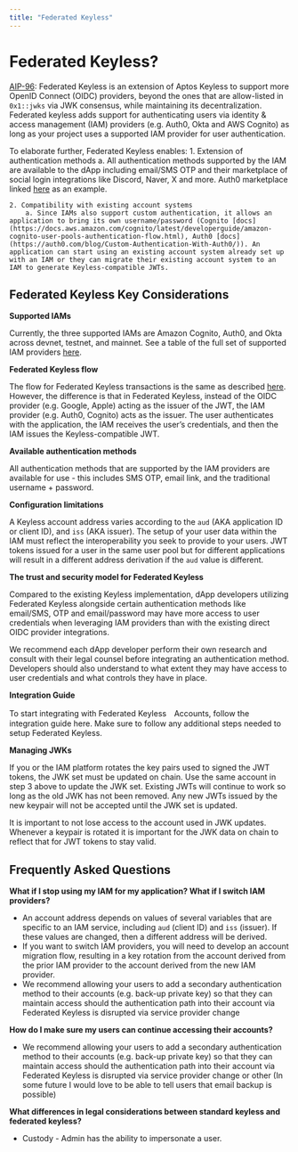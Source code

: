```yaml
---
title: "Federated Keyless"
---
```


# Federated Keyless?

[AIP-96](https://github.com/aptos-foundation/AIPs/blob/main/aips/aip-96.md): Federated Keyless is an extension of Aptos Keyless to support more OpenID Connect (OIDC) providers, beyond the ones that are allow-listed in `0x1::jwks` via JWK consensus, while maintaining its decentralization. Federated keyless adds support for authenticating users via identity & access management (IAM) providers (e.g. Auth0, Okta and AWS Cognito) as long as your project uses a supported IAM provider for user authentication. 

To elaborate further, Federated Keyless enables:
    1. Extension of authentication methods
        a. All authentication methods supported by the IAM are available to the dApp including email/SMS OTP and their marketplace of social login integrations like Discord, Naver, X and more. Auth0 marketplace linked [here](https://marketplace.auth0.com/) as an example.  

    2. Compatibility with existing account systems
        a. Since IAMs also support custom authentication, it allows an application to bring its own username/password (Cognito [docs](https://docs.aws.amazon.com/cognito/latest/developerguide/amazon-cognito-user-pools-authentication-flow.html), Auth0 [docs](https://auth0.com/blog/Custom-Authentication-With-Auth0/)). An application can start using an existing account system already set up with an IAM or they can migrate their existing account system to an IAM to generate Keyless-compatible JWTs. 

## Federated Keyless Key Considerations


**Supported IAMs**

Currently, the three supported IAMs are Amazon Cognito, Auth0, and Okta across devnet, testnet, and mainnet. See a table of the full set of supported IAM providers [here](oidc-support.mdx).

**Federated Keyless flow**

The flow for Federated Keyless transactions is the same as described [here](how-keyless-works.mdx). However, the difference is that in Federated Keyless, instead of the OIDC provider (e.g. Google, Apple) acting as the issuer of the JWT, the IAM provider (e.g. Auth0, Cognito) acts as the issuer. The user authenticates with the application, the IAM receives the user’s credentials, and then the IAM issues the Keyless-compatible JWT.

**Available authentication methods**

All authentication methods that are supported by the IAM providers are available for use - this includes SMS OTP, email link, and the traditional username + password.

**Configuration limitations**

A Keyless account address varies according to the `aud` (AKA application ID or client ID), and `iss` (AKA issuer). The setup of your user data within the IAM must reflect the interoperability you seek to provide to your users. JWT tokens issued for a user in the same user pool but for different applications will result in a different address derivation if the `aud` value is different.

**The trust and security model for Federated Keyless**

Compared to the existing Keyless implementation, dApp developers utilizing Federated Keyless alongside certain authentication methods like email/SMS, OTP and email/password may have more access to user credentials when leveraging IAM providers than with the existing direct OIDC provider integrations. 

We recommend each dApp developer perform their own research and consult with their legal counsel before integrating an authentication method.  Developers should also understand to what extent they may have access to user credentials and what controls they have in place.  



**Integration Guide**

To start integrating with Federated Keyless　Accounts, follow the integration guide here.  Make sure to follow any additional steps needed to setup Federated Keyless.


**Managing JWKs**

If you or the IAM platform rotates the key pairs used to signed the JWT tokens, the JWK set 
must be updated on chain.  Use the same account in step 3 above to update the JWK set.
Existing JWTs will continue to work so long as the old JWK has not been removed.  Any new JWTs issued by the new keypair will not be accepted until the JWK set is updated.

It is important to not lose access to the account used in JWK updates.  Whenever a keypair is rotated it is important for the JWK data on chain to reflect that for JWT tokens to stay valid.

## Frequently Asked Questions

**What if I stop using my IAM for my application? What if I switch IAM providers?**
- An account address depends on values of several variables that are specific to an IAM service, including `aud` (client ID) and `iss` (issuer).  If these values are changed, then a different address will be derived. 
- If you want to switch IAM providers, you will need to develop an account migration flow, resulting in a key rotation from the account derived from the prior IAM provider to the account derived from the new IAM provider. 
- We recommend allowing your users to add a secondary authentication method to their accounts (e.g. back-up private key) so that they can maintain access should the authentication path into their account via Federated Keyless is disrupted via service provider change

**How do I make sure my users can continue accessing their accounts?**
- We recommend allowing your users to add a secondary authentication method to their accounts (e.g. back-up private key) so that they can maintain access should the authentication path into their account via Federated Keyless is disrupted via service provider change or other 
 (In some future I would love to be able to tell users that email backup is possible)

**What differences in legal considerations between standard keyless and federated keyless?**
- Custody - Admin has the ability to impersonate a user.


